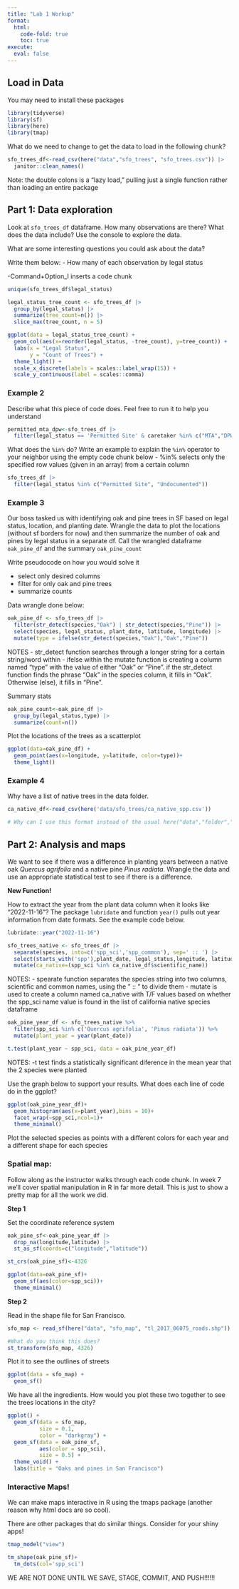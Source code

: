 ```yaml
---
title: "Lab 1 Workup"
format:
  html:
    code-fold: true
    toc: true
execute:
  eval: false
---
```


## Load in Data

You may need to install these packages

```r
library(tidyverse)
library(sf)
library(here)
library(tmap)
```


What do we need to change to get the data to load in the following chunk?

```r
sfo_trees_df<-read_csv(here("data","sfo_trees", "sfo_trees.csv")) |>
  janitor::clean_names()
```
Note: the double colons is a "lazy load," pulling just a single function rather than loading an entire package

## Part 1: Data exploration

Look at `sfo_trees_df` dataframe. How many observations are there? What does the data include? Use the console to explore the data.

What are some interesting questions you could ask about the data?

Write them below:
- How many of each observation by legal status


-Command+Option_I inserts a code chunk
```r
unique(sfo_trees_df$legal_status)

legal_status_tree_count <- sfo_trees_df |>
  group_by(legal_status) |>
  summarize(tree_count=n()) |>
  slice_max(tree_count, n = 5)
```

```r
ggplot(data = legal_status_tree_count) +
  geom_col(aes(x=reorder(legal_status, -tree_count), y=tree_count)) +
  labs(x = "Legal Status",
       y = "Count of Trees") +
  theme_light() +
  scale_x_discrete(labels = scales::label_wrap(15)) +
  scale_y_continuous(label = scales::comma)

```

### Example 2

Describe what this piece of code does. Feel free to run it to help you understand

```r
permitted_mta_dpw<-sfo_trees_df |> 
  filter(legal_status == 'Permitted Site' & caretaker %in% c("MTA","DPW"))
```


What does the `%in%` do? Write an example to explain the `%in%` operator to your neighbor using the empty code chunk below
- %in% selects only the specified row values (given in an array) from a certain column
```r
sfo_trees_df |>
  filter(legal_status %in% c("Permitted Site", "Undocumented"))
```


### Example 3

Our boss tasked us with identifying oak and pine trees in SF based on legal status, location, and planting date. Wrangle the data to plot the locations (without sf borders for now) and then summarize the number of oak and pines by legal status in a separate df. Call the wrangled dataframe `oak_pine_df` and the summary `oak_pine_count`

Write pseudocode on how you would solve it

- select only desired columns
- filter for only oak and pine trees
- summarize counts



Data wrangle done below:

```r
oak_pine_df <- sfo_trees_df |>
  filter(str_detect(species,"Oak") | str_detect(species,"Pine")) |>
  select(species, legal_status, plant_date, latitude, longitude) |>
  mutate(type = ifelse(str_detect(species,"Oak"),"Oak","Pine"))
```

NOTES
- str_detect function searches through a longer string for a certain string/word within
- ifelse within the mutate function is creating a column named "type" with the value of either "Oak" or "Pine". if the str_detect function finds the phrase "Oak" in the species column, it fills in "Oak". Otherwise (else), it fills in "Pine".


Summary stats

```r
oak_pine_count<-oak_pine_df |> 
  group_by(legal_status,type) |>
  summarize(count=n())
```


Plot the locations of the trees as a scatterplot

```r
ggplot(data=oak_pine_df) +
  geom_point(aes(x=longitude, y=latitude, color=type))+
  theme_light()
```



### Example 4

Why have a list of native trees in the data folder.

```r
ca_native_df<-read_csv(here('data/sfo_trees/ca_native_spp.csv'))

# Why can I use this format instead of the usual here("data","folder","file")?
```


## Part 2: Analysis and maps

We want to see if there was a difference in planting years between a native oak *Quercus agrifolia* and a native pine *Pinus radiata*. Wrangle the data and use an appropriate statistical test to see if there is a difference.



**New Function!**

How to extract the year from the plant data column when it looks like "2022-11-16"? The package `lubridate` and function `year()` pulls out year information from date formats.  See the example code below.

```r
lubridate::year("2022-11-16")
```

```r
sfo_trees_native <- sfo_trees_df |>
  separate(species, into=c('spp_sci','spp_common'), sep=' :: ') |>
  select(starts_with('spp'),plant_date, legal_status,longitude, latitude) |>
  mutate(ca_native=(spp_sci %in% ca_native_df$scientific_name))
```
NOTES:
- spearate function separates the species string into two columns, scientific and common names, using the " :: " to divide them
- mutate is used to create a column named ca_native with T/F values based on whether the spp_sci name value is found in the list of california native species dataframe

```r
oak_pine_year_df <- sfo_trees_native %>% 
  filter(spp_sci %in% c('Quercus agrifolia', 'Pinus radiata')) %>%
  mutate(plant_year = year(plant_date))

t.test(plant_year ~ spp_sci, data = oak_pine_year_df)

```
NOTES:
-t test finds a statistically significant diference in the mean year that the 2 species were planted


Use the graph below to support your results. What does each line of code do in the ggplot?

```r
ggplot(oak_pine_year_df)+
  geom_histogram(aes(x=plant_year),bins = 10)+
  facet_wrap(~spp_sci,ncol=1)+
  theme_minimal()
```


Plot the selected species as points with a different colors for each year and a different shape for each species

### Spatial map:

Follow along as the instructor walks through each code chunk. In week 7 we'll cover spatial manipulation in R in far more detail. This is just to show a pretty map for all the work we did.

**Step 1**

Set the coordinate reference system

```r
oak_pine_sf<-oak_pine_year_df |> 
  drop_na(longitude,latitude) |> 
  st_as_sf(coords=c("longitude","latitude"))

st_crs(oak_pine_sf)<-4326

ggplot(data=oak_pine_sf)+
  geom_sf(aes(color=spp_sci))+
  theme_minimal()
```


**Step 2**

Read in the shape file for San Francisco.

```r
sfo_map <- read_sf(here("data", "sfo_map", "tl_2017_06075_roads.shp"))

#What do you think this does?
st_transform(sfo_map, 4326)
```

Plot it to see the outlines of streets

```r
ggplot(data = sfo_map) +
  geom_sf()
```


We have all the ingredients. How would you plot these two together to see the trees locations in the city?

```r
ggplot() +
  geom_sf(data = sfo_map,
          size = 0.1,
          color = "darkgray") +
  geom_sf(data = oak_pine_sf, 
          aes(color = spp_sci),
          size = 0.5) +
  theme_void() +
  labs(title = "Oaks and pines in San Francisco")
```


### Interactive Maps!

We can make maps interactive in R using the tmaps package (another reason why html docs are so cool).

There are other packages that do similar things. Consider for your shiny apps!

```r
tmap_model("view")

tm_shape(oak_pine_sf)+
  tm_dots(col='spp_sci')
```



WE ARE NOT DONE UNTIL WE SAVE, STAGE, COMMIT, AND PUSH!!!!!!

